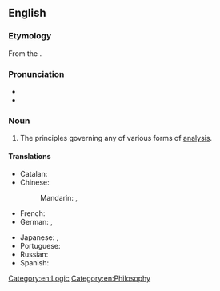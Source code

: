 ==English==

===Etymology===
From the {{etyl|grc|en}} {{m|el|ἀναλυτικά||science of analysis}}.

===Pronunciation===
* {{IPA|/ænəˈlɪtɪks/|lang=en}}
* {{hyph|an|a|lyt|ics|lang=en}}

===Noun===
{{en-noun|-}}
{{wikipedia}}

# The principles governing any of various forms of [[analysis]].

====Translations====
{{trans-top|application of computer technology, operational research, and statistics to solve problems}}
* Catalan: {{t|ca|analítica|f}}
* Chinese:
*: Mandarin: {{t+|cmn|分析學|sc=Hani}}, {{t+|cmn|分析学|tr=fēnxīxué|sc=Hani}}
* French: {{t+|fr|analytique|f}}
* German: {{t|de|Analytics|f}}, {{t+|de|Analytik|f}}
{{trans-mid}}
* Japanese: {{t|ja|分析論|tr=ぶんせきろん, bunsekiron|sc=Jpan}} {{qualifier|theory}}, {{t|ja|解析学|tr=かいせきがく, kaisekigaku|sc=Jpan}}
* Portuguese: {{t+|pt|análise|f}}
* Russian: {{t+|ru|анали́тика|f}}
* Spanish: {{t+|es|analítica|f}}
{{trans-bottom}}

[[Category:en:Logic]]
[[Category:en:Philosophy]]